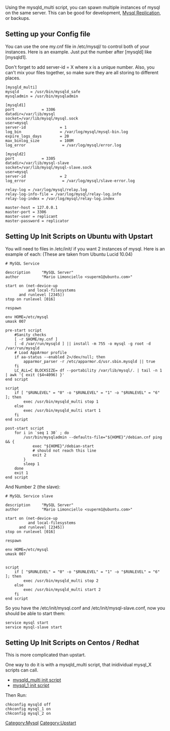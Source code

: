 Using the mysqld_multi script, you can spawn multiple instances of mysql on the same server. This can be good for development, [[Mysql Replication]], or backups.

== Setting up your Config file == 
You can use the one my.cnf file in /etc/mysql/ to control both of your instances. Here is an example. Just put the number after [mysqld] like [mysqld1].

Don't forget to add  server-id = X where x is a unique number. Also, you can't mix your files together, so make sure they are all storing to different places.
<pre>
[mysqld_multi]
mysqld     = /usr/bin/mysqld_safe
mysqladmin = /usr/bin/mysqladmin

[mysqld1]
port            = 3306
datadir=/var/lib/mysql
socket=/var/lib/mysql/mysql.sock
user=mysql
server-id               = 1
log_bin                 = /var/log/mysql/mysql-bin.log
expire_logs_days        = 20
max_binlog_size         = 100M
log_error                = /var/log/mysql/error.log

[mysqld2]
port            = 3305
datadir=/var/lib/mysql-slave
socket=/var/lib/mysql/mysql-slave.sock
user=mysql
server-id               = 2
log_error                = /var/log/mysql/slave-error.log

relay-log = /var/log/mysql/relay.log
relay-log-info-file = /var/log/mysql/relay-log.info
relay-log-index = /var/log/mysql/relay-log.index

master-host = 127.0.0.1
master-port = 3306
master-user = replicant
master-password = replicator


</pre>

== Setting Up Init Scripts on Ubuntu with Upstart ==
You will need to files in /etc/init/ if you want 2 instances of mysql. Here is an example of each:
(These are taken from Ubuntu Lucid 10.04)
<pre>
# MySQL Service

description     "MySQL Server"
author          "Mario Limonciello <superm1@ubuntu.com>"

start on (net-device-up
          and local-filesystems
	  and runlevel [2345])
stop on runlevel [016]

respawn

env HOME=/etc/mysql
umask 007

pre-start script
    #Sanity checks
    [ -r $HOME/my.cnf ]
    [ -d /var/run/mysqld ] || install -m 755 -o mysql -g root -d /var/run/mysqld
    # Load AppArmor profile
    if aa-status --enabled 2>/dev/null; then
        apparmor_parser -r /etc/apparmor.d/usr.sbin.mysqld || true
    fi
    LC_ALL=C BLOCKSIZE= df --portability /var/lib/mysql/. | tail -n 1 | awk '{ exit ($4<4096) }'
end script

script
    if [ "$RUNLEVEL" = "0" -o "$RUNLEVEL" = "1" -o "$RUNLEVEL" = "6" ]; then
        exec /usr/bin/mysqld_multi stop 1
    else
        exec /usr/bin/mysqld_multi start 1
    fi
end script

post-start script
    for i in `seq 1 30` ; do
        /usr/bin/mysqladmin --defaults-file="${HOME}"/debian.cnf ping && {
            exec "${HOME}"/debian-start
            # should not reach this line
            exit 2
        }
        sleep 1
    done
    exit 1
end script
</pre>
And Number 2 (the slave):
<pre>
# MySQL Service slave

description     "MySQL Server"
author          "Mario Limonciello <superm1@ubuntu.com>"

start on (net-device-up
          and local-filesystems
	  and runlevel [2345])
stop on runlevel [016]

respawn

env HOME=/etc/mysql
umask 007


script
    if [ "$RUNLEVEL" = "0" -o "$RUNLEVEL" = "1" -o "$RUNLEVEL" = "6" ]; then
        exec /usr/bin/mysqld_multi stop 2
    else
        exec /usr/bin/mysqld_multi start 2
    fi
end script
</pre>

So you have the /etc/init/mysql.conf and /etc/init/mysql-slave.conf, now you should be able to start them:
 service mysql start
 service mysql-slave start

== Setting Up Init Scripts on Centos / Redhat ==
This is more complicated than upstart.

One way to do it is with a mysqld_multi script, that inidividual mysql_X scripts can call.

* [[mysqld_multi init script]]
* [[mysql_1 init script]]

Then Run:
 chkconfig mysqld off
 chkconfig mysql_1 on
 chkconfig mysql_2 on

[[Category:Mysql]][[Category:Upstart]]